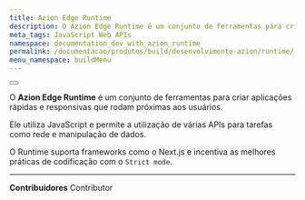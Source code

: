 ```yaml
---
title: Azion Edge Runtime
description: O Azion Edge Runtime é um conjunto de ferramentas para criar aplicações rápidas e responsivas que rodam próximas aos usuários.
meta_tags: JavaScript Web APIs
namespace: documentation_dev_with_azion_runtime
permalink: /documentacao/produtos/build/desenvolvimento-azion/runtime/
menu_namespace: buildMenu
---
```



<Button href="/pt-br/documentacao/produtos/edge-application/edge-functions/runtime/visao-geral/" text="vá para a documentação de referência do edge runtime" variant="secondary"></Button>

O **Azion Edge Runtime** é um conjunto de ferramentas para criar aplicações rápidas e responsivas que rodam próximas aos usuários.

Ele utiliza JavaScript e permite a utilização de várias APIs para tarefas como rede e manipulação de dados.

O Runtime suporta frameworks como o Next.js e incentiva as melhores práticas de codificação com o `Strict mode`.


---


**Contribuidores** <ContributorList>Contributor</ContributorList>
